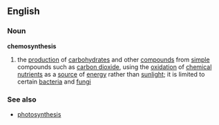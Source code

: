 ==English==
===Noun===
{{wikipedia}}
'''chemosynthesis'''
# the [[production]] of [[carbohydrate]]s and other [[compound]]s from [[simple]] compounds such as [[carbon dioxide]], using the [[oxidation]] of [[chemical]] [[nutrient]]s as a [[source]] of [[energy]] rather than [[sunlight]]; it is limited to certain [[bacteria]] and [[fungi]]
===See also===
*[[photosynthesis]]